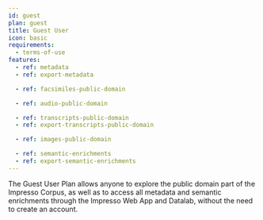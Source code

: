 ```yaml
---
id: guest
plan: guest
title: Guest User
icon: basic
requirements:
  - terms-of-use
features:
  - ref: metadata
  - ref: export-metadata

  - ref: facsimiles-public-domain

  - ref: audio-public-domain

  - ref: transcripts-public-domain
  - ref: export-transcripts-public-domain

  - ref: images-public-domain

  - ref: semantic-enrichments
  - ref: export-semantic-enrichments
---
```


The Guest User Plan allows anyone to explore the public domain part of the Impresso Corpus, as well as to access all metadata and semantic enrichments through the Impresso Web App and Datalab, without the need to create an account.
